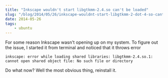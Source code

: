 ```yaml
---
title: "Inkscape wouldn't start libgtkmm-2.4.so can't be loaded"
slug: "/blog/2014/05/26/inkscape-wouldnt-start-libgtkmm-2-dot-4-so-cant-be-loaded/"
date: 2014-05-26
tags: 
    - ubuntu
---
```

For some reason Inkscape wasn't opening up on my system.
To figure out the issue, I started it from terminal and noticed
that it throws error 

    inkscape: error while loading shared libraries: libgtkmm-2.4.so.1: cannot open shared object file: No such file or directory

Do what now? Well the most obvious thing, reinstall it.


